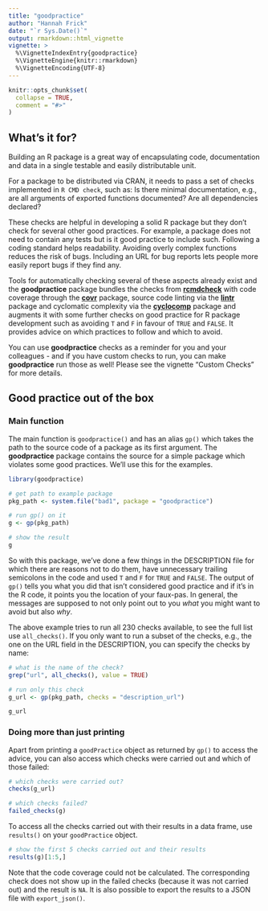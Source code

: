 ---
title: "goodpractice"
author: "Hannah Frick"
date: "`r Sys.Date()`"
output: rmarkdown::html_vignette
vignette: >
  %\VignetteIndexEntry{goodpractice}
  %\VignetteEngine{knitr::rmarkdown}
  %\VignetteEncoding{UTF-8}
---

```{r setup, include = FALSE}
knitr::opts_chunk$set(
  collapse = TRUE,
  comment = "#>"
)
```

## What's it for?

Building an R package is a great way of encapsulating code, documentation and data in a single testable and easily distributable unit.

For a package to be distributed via CRAN, it needs to pass a set of checks implemented in `R CMD check`, such as: Is there minimal documentation, e.g., are all arguments of exported functions documented? Are all dependencies declared?

These checks are helpful in developing a solid R package but they don't check for several other good practices. For example, a package does not need to contain any tests but is it good practice to include such. Following a coding standard helps readability. Avoiding overly complex functions reduces the risk of bugs. Including an URL for bug reports lets people more easily report bugs if they find any. 

Tools for automatically checking several of these aspects already exist and the **goodpractice** package bundles the checks from [**rcmdcheck**](https://cran.r-project.org/package=rcmdcheck) with code coverage through the [**covr**](https://cran.r-project.org/package=covr) package, source code linting via the [**lintr**](https://cran.r-project.org/package=lintr) package and cyclomatic complexity via the [**cyclocomp**](https://cran.r-project.org/package=cyclocomp) package and augments it with some further checks on good practice for R package development such as avoiding `T` and `F` in favour of `TRUE` and `FALSE`. It provides advice on which practices to follow and which to avoid.

You can use **goodpractice** checks as a reminder for you and your colleagues - and if you have custom checks to run, you can make **goodpractice** run those as well! Please see the vignette "Custom Checks" for more details.


## Good practice out of the box

### Main function

The main function is `goodpractice()` and has an alias `gp()` which takes the path to the source code of a package as its first argument. The **goodpractice** package contains the source for a simple package which violates some good practices. We'll use this for the examples.

```{r}
library(goodpractice)

# get path to example package
pkg_path <- system.file("bad1", package = "goodpractice")

# run gp() on it
g <- gp(pkg_path)

# show the result
g
```

So with this package, we've done a few things in the DESCRIPTION file for which there are reasons not to do them, have unnecessary trailing semicolons in the code and used `T` and `F` for `TRUE` and `FALSE`. The output of `gp()` tells you what you did that isn't considered good practice and if it's in the R code, it points you the location of your faux-pas. In general, the messages are supposed to not only point out to you _what_ you might want to avoid but also _why_.


The above example tries to run all 230 checks available, to see the full list use `all_checks()`. If you only want to run a subset of the checks, e.g., the one on the URL field in the DESCRIPTION, you can specify the checks by name:

```{r}
# what is the name of the check?
grep("url", all_checks(), value = TRUE)

# run only this check
g_url <- gp(pkg_path, checks = "description_url")

g_url
```

### Doing more than just printing

Apart from printing a `goodPractice` object as returned by `gp()` to access the advice, you can also access which checks were carried out and which of those failed:

```{r}
# which checks were carried out?
checks(g_url)

# which checks failed?
failed_checks(g)
```

To access all the checks carried out with their results in a data frame, use `results()` on your `goodPractice` object.

```{r}
# show the first 5 checks carried out and their results
results(g)[1:5,]
```

Note that the code coverage could not be calculated. The corresponding check does not show up in the failed checks (because it was not carried out) and the result is `NA`. It is also possible to export the results to a JSON file with `export_json()`.
